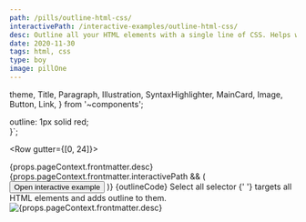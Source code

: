 ```yaml
---
path: /pills/outline-html-css/
interactivePath: /interactive-examples/outline-html-css/
desc: Outline all your HTML elements with a single line of CSS. Helps with understanding layout by visualizing all elements outlines on the screen.
date: 2020-11-30
tags: html, css
type: boy
image: pillOne
---
```



  theme,
  Title,
  Paragraph,
  Illustration,
  SyntaxHighlighter,
  MainCard,
  Image,
  Button,
  Link,
} from '~components';

  outline: 1px solid red;  
}`;

<Row gutter={[0, 24]}>
  <Col span={24}>
    <MainCard>
      <Row justify="center">
        <Col span={24}>
          <Title
            level={3}
            transform="none"
            align="center"
            marginBottom="0"
            fontSize={theme.fontSize.superLarge}
            fontWeight={theme.fontWeight.stronger}
          >
            <Row justify="center" align="center" gutter={16}>
              <Col>Knowledge Pill</Col>
              <Col>
                <Illustration
                  type={
                    props.pageContext.frontmatter.type === 'girl'
                      ? 'girlPill'
                      : 'boyPill'
                  }
                  width={48}
                  style={{ marginTop: -6 }}
                />
              </Col>
            </Row>
          </Title>
        </Col>
        <Col span={24} sm={22}>
          <Paragraph align="center">
            {props.pageContext.frontmatter.desc}
          </Paragraph>
        </Col>
        {props.pageContext.frontmatter.interactivePath && (
          <Col span={24} style={{ textAlign: 'center' }}>
            <GatsbyLink to={props.pageContext.frontmatter.interactivePath}>
              <Button type="primary">Open interactive example</Button>
            </GatsbyLink>
          </Col>
        )}
      </Row>
    </MainCard>
  </Col>
  <Col span={24}>
    <MainCard>
      <Row justify="center">
        <Col span={24}>
          <Title
            level={3}
            transform="none"
            align="center"
            fontSize={theme.fontSize.superLarge}
            fontWeight={theme.fontWeight.stronger}
          >
            Code
          </Title>
        </Col>
        <Col span={24}>
          <SyntaxHighlighter language="css" showCopy>
            {outlineCode}
          </SyntaxHighlighter>
        </Col>
        <Col span={24}>
          <Title level={4} transform="none" align="center">
            Explanation
          </Title>
        </Col>
        <Col xs={24} sm={22}>
          <Paragraph align="center" size="preNormal" fontStyle="italic">
            <Link
              href="https://www.w3schools.com/cssref/sel_all.asp"
              size="preNormal"
            >
              Select all selector
            </Link>{' '}
            targets all HTML elements and adds outline to them.
          </Paragraph>
        </Col>
      </Row>
    </MainCard>
  </Col>
  <Col span={24}>
    <MainCard>
      <Row justify="center">
        <Col span={24}>
          <Title
            level={3}
            transform="none"
            align="center"
            fontSize={theme.fontSize.superLarge}
            fontWeight={theme.fontWeight.stronger}
          >
            Visual reference
          </Title>
        </Col>
        <Col span={24}>
          <Image src={PillOne} alt={props.pageContext.frontmatter.desc} />
        </Col>
      </Row>
    </MainCard>
  </Col>
</Row>
